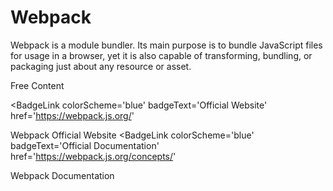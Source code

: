 # Webpack

Webpack is a module bundler. Its main purpose is to bundle JavaScript files for usage in a browser, yet it is also capable of transforming, bundling, or packaging just about any resource or asset.

<ResourceGroupTitle>Free Content</ResourceGroupTitle>

<BadgeLink
  colorScheme='blue'
  badgeText='Official Website'
  href='https://webpack.js.org/'
>
  Webpack Official Website
</BadgeLink>
<BadgeLink
  colorScheme='blue'
  badgeText='Official Documentation'
  href='https://webpack.js.org/concepts/'
>
  Webpack Documentation
</BadgeLink>

